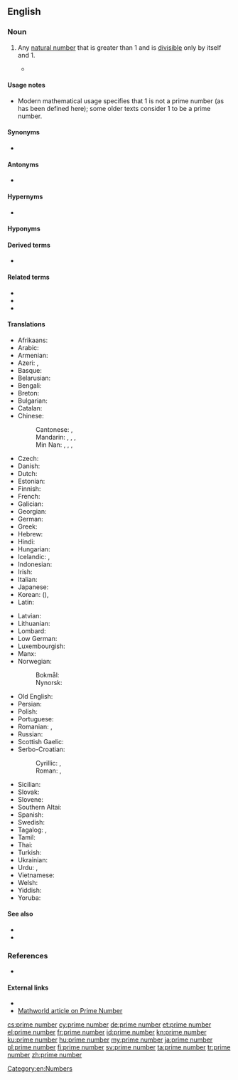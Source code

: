 ==English==

===Noun===
{{en-noun|prime numbers}}

# {{lb|en|number theory}} Any [[natural number]] that is greater than 1 and is [[divisible]] only by itself and 1.
#* {{quote-magazine | year=2013 | month=July-August | author=[http://www.americanscientist.org/authors/detail/sarah-glaz Sarah Glaz] | title=[http://www.americanscientist.org/issues/pub/2013/4/ode-to-prime-numbers Ode to Prime Numbers] | volume=101|issue=4|magazine={{w|American Scientist}} | passage=Some poems, echoing the purpose of early poetic treatises on scientific principles, attempt to elucidate the mathematical concepts that underlie '''prime numbers'''. Others play with primes’ cultural associations. Still others derive their structure from mathematical patterns involving primes.}}
#: {{ux|en|Every natural number greater than 1 can be factorized into '''prime numbers'''.}}

====Usage notes====
* Modern mathematical usage specifies that 1 is not a prime number (as has been defined here); some older texts consider 1 to be a prime number.

====Synonyms====
* {{l|en|prime}}

====Antonyms====
* {{l|en|composite number}}

====Hypernyms====
* {{l|en|number}}

====Hyponyms====
{{hyp4
| [[additive prime number]]
| [[annihilating prime number]]
| [[Bell number prime number]]
| [[Carol prime number]]
| [[Catalan prime number]]
| [[centered decagonal prime number]]
| [[centered heptagonal prime number]]
| [[centered square prime number]]
| [[centered triangular prime number]]
| [[Chen prime number]]
| [[circular prime number]]
| [[cousin prime number]]
| [[Cuban prime number]]
| [[Cullen prime number]]
| [[delannoy number prime number]]
| [[deletable prime number]]
| [[dihedral prime number]]
| [[double factorial prime number]]
| [[double Mersenne prime number]]
| [[Eisenstein prime number without imaginary part]]
| [[emirp]]
| [[Euclid prime number]]
| [[Euclid-Mullin Sequence prime number]]
| [[Euler irregular prime number]]
| [[even prime number]]
| [[factorial prime number]]
| [[Fermat prime number]]
| [[Fibonacci prime number]]
| [[fortunate prime number]]
| [[Gaussian prime number]]
| [[generalized Fermat prime number base 10]]
| [[Genocchi number prime number]]
| [[Gilda's prime number]]
| [[good prime number]]
| [[happy prime number]]
| [[harmonic prime number]]
| [[Higgs prime number for squares]]
| [[highly cototient number prime number]]
| [[irregular prime number]]
| [[isolated prime number]]
| [[Kynea prime number]]
| [[left-truncatable prime number]]
| [[Leyland prime number]]
| [[long prime number]]
| [[Lucas prime number]]
| [[lucky prime number]]
| [[Markov prime number]]
| [[Mersenne prime number]]
| [[Mills prime number]]
| [[minimal prime number]]
| [[Motzkin prime number]]
| [[Newman–Shanks–Williams prime number]]
| [[non-generous prime number]]
| [[odd prime number]]
| [[Padovan prime number]]
| [[palindromic prime number]]
| [[palindromic wing prime number]]
| [[partition prime number]]
| [[Pell prime number]]
| [[permutable prime number]]
| [[Perrin prime number]]
| [[Pierpont prime number]]
| [[Pillai prime number]]
| [[prime number of Binary Quadratic Form]]
| [[primeval prime number]]
| [[primorial prime number]]
| [[Proth prime number]]
| [[Pythagorean prime number]]
| [[Quartan prime number]]
| [[Ramanujan prime number]]
| [[regular prime number]]
| [[repunit prime number]]
| [[right-truncatable prime number]]
| [[safe prime number]]
| [[Schröder prime number]]
| [[Schröder-Hipparchus number prime number]]
| [[self prime number]]
| [[sexy prime number]]
| [[Smarandache-Wellin prime number]]
| [[Smarandache–Wellin prime number]]
| [[Solinas prime number]]
| [[Sophie Germain prime number]]
| [[star prime number]]
| [[Stern prime number]]
| [[super-prime number]]
| [[supersingular prime number]]
| [[swinging prime number]]
| [[Thabit number prime number]]
| [[twin prime number]]
| [[two-sided prime number]]
| [[Ulam number prime number]]
| [[unique prime number]]
| [[Wagstaff prime number]]
| [[Wall–Sun–Sun prime number]]
| [[Weakly prime numbers]]
| [[Wedderburn-Etherington number prime number]]
| [[Wieferich prime number]]
| [[Wilson prime number]]
| [[Wolstenholme prime number]]
| [[Woodall prime number]]
}}

====Derived terms====
* {{l|en|primality}}

====Related terms====
* {{l|en|prime constellation}}
* {{l|en|prime factor}}
* {{l|en|prime factorization}}

====Translations====
{{trans-top|natural number}}
* Afrikaans: {{t|af|priemgetal}}
* Arabic: {{t|ar|عَدَد أَوَّلِيّ|m}}
* Armenian: {{t|hy|պարզ թիվ}}
* Azeri: {{t|az|sadə ədəd}}, {{t|az|əsli ədəd}}
* Basque: {{t|eu|zenbaki lehen}}
* Belarusian: {{t|be|просты́ лік|m|sc=Cyrl}}
* Bengali: {{t|bn|মৌলিক সংখ্যা}}
* Breton: {{t|br|niveroù kentael}}
* Bulgarian: {{t|bg|просто́ число́|n}}
* Catalan: {{t|ca|nombre primer|m}}
* Chinese:
*: Cantonese: {{t|yue|質數|sc=Hani}}, {{t|yue|质数|tr=zat1 sou3|sc=Hani}}
*: Mandarin: {{t+|cmn|素數|sc=Hani}}, {{t+|cmn|素数|tr=sùshù|sc=Hani}}, {{t+|cmn|質數|sc=Hani}}, {{t+|cmn|质数|tr=zhìshù, zhíshù|sc=Hani}}
*: Min Nan: {{t|nan|素數|sc=Hani}}, {{t|nan|素数|tr=sò͘-sò͘|sc=Hani}}, {{t|nan|質數|sc=Hani}}, {{t|nan|质数|tr=chit-sò͘|sc=Hani}}
* Czech: {{t+|cs|prvočíslo|n}}
* Danish: {{t+|da|primtal}}
* Dutch: {{t+|nl|priemgetal|n}}
* Estonian: {{t+|et|algarv}}
* Finnish: {{t+|fi|alkuluku}}
* French: {{t+|fr|nombre premier|m}}
* Galician: {{t|gl|número primo|m}}
* Georgian: {{t|ka|მარტივი რიცხვი|sc=Geor}}
* German: {{t+|de|Primzahl|f}}
* Greek: {{t+|el|πρώτος αριθμός|m}}
* Hebrew: {{t+|he|מִסְפָּר רִאשׁוֹנִי|m}}
* Hindi: {{t|hi|अभाज्य संख्या}}
* Hungarian: {{t+|hu|prímszám}}
* Icelandic: {{t+|is|frumtala|f}}, {{t|is|prímtala|f}}
* Indonesian: {{t+|id|bilangan prima}}
* Irish: {{t|ga|uimhir phríomha|f}}
* Italian: {{t+|it|numero primo|m}}
* Japanese: {{t+|ja|素数|tr=そすう, sosū}}
* Korean: {{t+|ko|소수|sc=Hang}} ({{t+|ko|素數|sc=Hani}}), {{t+|ko|씨수|sc=Hang}} {{qualifier|North Korea}}
* Latin: {{t|la|numerus primus|m}}
{{trans-mid}}
* Latvian: {{t+|lv|pirmskaitlis|m}}
* Lithuanian: {{t|lt|pirminiai skaičiai}}
* Lombard: {{t|lmo|nümar primm}}
* Low German: {{t|nds|Primtall}}
* Luxembourgish: {{t|lb|Primzuel}}
* Manx: {{t|gv|ard-earroo|m}}
* Norwegian:
*: Bokmål: {{t+|nb|primtall|n}}
*: Nynorsk: {{t|nn|primtal|n}}
* Old English: {{t|ang|frumtæl}}
* Persian: {{t|fa|عدد اول|tr='adad avval}}
* Polish: {{t+|pl|liczba pierwsza|f}}
* Portuguese: {{t|pt|número primo|m}}
* Romanian: {{t+|ro|număr prim}}, {{t|ro|numere prime|n-p}}
* Russian: {{t|ru|просто́е число́|n}}
* Scottish Gaelic: {{t|gd|prìomh-àireamh|f}}
* Serbo-Croatian:
*: Cyrillic: {{t|sh|прости број|m}}, {{t|sh|прост број|m}}
*: Roman: {{t|sh|prosti broj|m}}, {{t|sh|prost broj|m}}
* Sicilian: {{t|scn|nùmmuru primu|m}}
* Slovak: {{t|sk|prvočíslo|n}}
* Slovene: {{t+|sl|praštevilo|n}}
* Southern Altai: {{t|alt|тегин тоо|tr=tegin too}}
* Spanish: {{t+|es|número primo|m}}
* Swedish: {{t+|sv|primtal|n}}
* Tagalog: {{t|tl|bilang na lantay}}, {{t|tl|bilang na balho}}
* Tamil: {{t+|ta|பகா எண்}}
* Thai: {{t+|th|จำนวนเฉพาะ|tr=jam-nuan chà-pór}}
* Turkish: {{t+|tr|asal sayı}}
* Ukrainian: {{t|uk|просте́ число́|n}}
* Urdu: {{t|ur|مفرد عدد}}, {{t|ur|ولی عدد}}
* Vietnamese: {{t+|vi|số nguyên tố}}
* Welsh: {{t|cy|rhif cysefin}}
* Yiddish: {{t|yi|פּרימצאָל|f}}
* Yoruba: {{t|yo|nọ́mbà àkọ́kọ́}}
{{trans-bottom}}

====See also====
* {{l|en|divisor}}
* {{l|en|factor}}

===References===
* {{pedia}}

====External links====
* {{pedialite}}
* [http://mathworld.wolfram.com/PrimeNumber.html Mathworld article on Prime Number]

[[Category:en:Numbers]]

[[cs:prime number]]
[[cy:prime number]]
[[de:prime number]]
[[et:prime number]]
[[el:prime number]]
[[fr:prime number]]
[[id:prime number]]
[[kn:prime number]]
[[ku:prime number]]
[[hu:prime number]]
[[my:prime number]]
[[ja:prime number]]
[[pl:prime number]]
[[fi:prime number]]
[[sv:prime number]]
[[ta:prime number]]
[[tr:prime number]]
[[zh:prime number]]